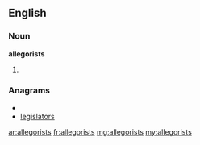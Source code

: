 ==English==

===Noun===
'''allegorists'''

# {{plural of|[[allegorist]]}}

===Anagrams===
* {{alphagram|aegillorsst}}
* [[legislators#English|legislators]]

[[ar:allegorists]]
[[fr:allegorists]]
[[mg:allegorists]]
[[my:allegorists]]